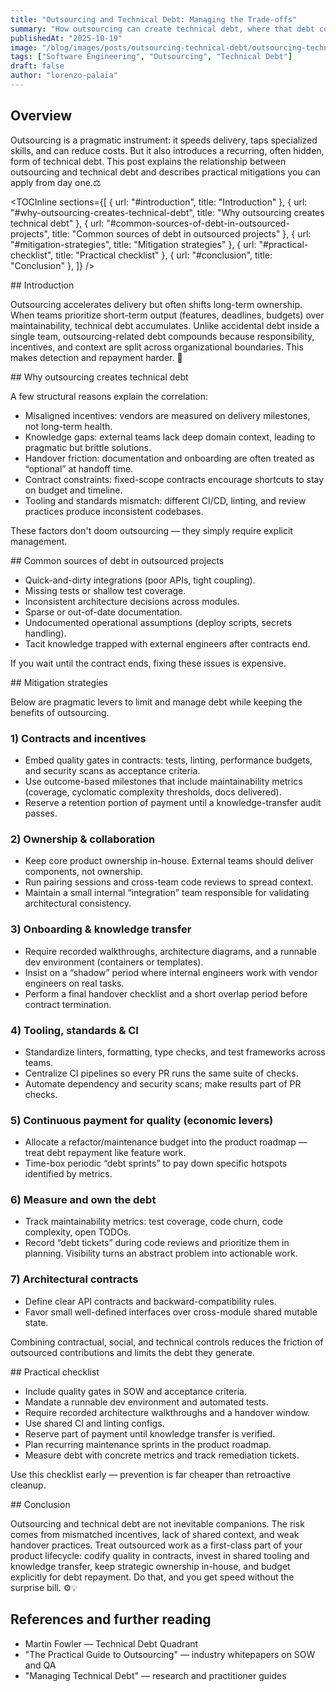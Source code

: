 ```yaml
---
title: "Outsourcing and Technical Debt: Managing the Trade-offs"
summary: "How outsourcing can create technical debt, where that debt comes from, and practical ways to limit, measure and pay it down."
publishedAt: "2025-10-19"
image: "/blog/images/posts/outsourcing-technical-debt/outsourcing-technical-debt.webp"
tags: ["Software Engineering", "Outsourcing", "Technical Debt"]
draft: false
author: "lorenzo-palaia"
---
```


## Overview

Outsourcing is a pragmatic instrument: it speeds delivery, taps specialized skills, and can reduce costs. But it also introduces a recurring, often hidden, form of technical debt. This post explains the relationship between outsourcing and technical debt and describes practical mitigations you can apply from day one.⚖️

<TOCInline
  sections={[
    { url: "#introduction", title: "Introduction" },
    { url: "#why-outsourcing-creates-technical-debt", title: "Why outsourcing creates technical debt" },
    { url: "#common-sources-of-debt-in-outsourced-projects", title: "Common sources of debt in outsourced projects" },
    { url: "#mitigation-strategies", title: "Mitigation strategies" },
    { url: "#practical-checklist", title: "Practical checklist" },
    { url: "#conclusion", title: "Conclusion" },
  ]}
/>

<section id="introduction">
## Introduction

Outsourcing accelerates delivery but often shifts long-term ownership. When teams prioritize short-term output (features, deadlines, budgets) over maintainability, technical debt accumulates. Unlike accidental debt inside a single team, outsourcing-related debt compounds because responsibility, incentives, and context are split across organizational boundaries. This makes detection and repayment harder. 🚧
</section>

<section id="why-outsourcing-creates-technical-debt">
## Why outsourcing creates technical debt

A few structural reasons explain the correlation:

- Misaligned incentives: vendors are measured on delivery milestones, not long-term health.
- Knowledge gaps: external teams lack deep domain context, leading to pragmatic but brittle solutions.
- Handover friction: documentation and onboarding are often treated as “optional” at handoff time.
- Contract constraints: fixed-scope contracts encourage shortcuts to stay on budget and timeline.
- Tooling and standards mismatch: different CI/CD, linting, and review practices produce inconsistent codebases.

These factors don't doom outsourcing — they simply require explicit management.
</section>

<section id="common-sources-of-debt-in-outsourced-projects">
## Common sources of debt in outsourced projects

- Quick-and-dirty integrations (poor APIs, tight coupling).  
- Missing tests or shallow test coverage.  
- Inconsistent architecture decisions across modules.  
- Sparse or out-of-date documentation.  
- Undocumented operational assumptions (deploy scripts, secrets handling).  
- Tacit knowledge trapped with external engineers after contracts end.

If you wait until the contract ends, fixing these issues is expensive.
</section>

<section id="mitigation-strategies">
## Mitigation strategies

Below are pragmatic levers to limit and manage debt while keeping the benefits of outsourcing.

### 1) Contracts and incentives
- Embed quality gates in contracts: tests, linting, performance budgets, and security scans as acceptance criteria.  
- Use outcome-based milestones that include maintainability metrics (coverage, cyclomatic complexity thresholds, docs delivered).  
- Reserve a retention portion of payment until a knowledge-transfer audit passes.

### 2) Ownership & collaboration
- Keep core product ownership in-house. External teams should deliver components, not ownership.  
- Run pairing sessions and cross-team code reviews to spread context.  
- Maintain a small internal “integration” team responsible for validating architectural consistency.

### 3) Onboarding & knowledge transfer
- Require recorded walkthroughs, architecture diagrams, and a runnable dev environment (containers or templates).  
- Insist on a “shadow” period where internal engineers work with vendor engineers on real tasks.  
- Perform a final handover checklist and a short overlap period before contract termination.

### 4) Tooling, standards & CI
- Standardize linters, formatting, type checks, and test frameworks across teams.  
- Centralize CI pipelines so every PR runs the same suite of checks.  
- Automate dependency and security scans; make results part of PR checks.

### 5) Continuous payment for quality (economic levers)
- Allocate a refactor/maintenance budget into the product roadmap — treat debt repayment like feature work.  
- Time-box periodic “debt sprints” to pay down specific hotspots identified by metrics.

### 6) Measure and own the debt
- Track maintainability metrics: test coverage, code churn, code complexity, open TODOs.  
- Record “debt tickets” during code reviews and prioritize them in planning. Visibility turns an abstract problem into actionable work.

### 7) Architectural contracts
- Define clear API contracts and backward-compatibility rules.  
- Favor small well-defined interfaces over cross-module shared mutable state.

Combining contractual, social, and technical controls reduces the friction of outsourced contributions and limits the debt they generate.
</section>

<section id="practical-checklist">
## Practical checklist

- Include quality gates in SOW and acceptance criteria.  
- Mandate a runnable dev environment and automated tests.  
- Require recorded architecture walkthroughs and a handover window.  
- Use shared CI and linting configs.  
- Reserve part of payment until knowledge transfer is verified.  
- Plan recurring maintenance sprints in the product roadmap.  
- Measure debt with concrete metrics and track remediation tickets.

Use this checklist early — prevention is far cheaper than retroactive cleanup.
</section>

<section id="conclusion">
## Conclusion

Outsourcing and technical debt are not inevitable companions. The risk comes from mismatched incentives, lack of shared context, and weak handover practices. Treat outsourced work as a first-class part of your product lifecycle: codify quality in contracts, invest in shared tooling and knowledge transfer, keep strategic ownership in-house, and budget explicitly for debt repayment. Do that, and you get speed without the surprise bill. ⚙️💡
</section>

## References and further reading

- Martin Fowler — Technical Debt Quadrant  
- "The Practical Guide to Outsourcing" — industry whitepapers on SOW and QA  
- "Managing Technical Debt" — research and practitioner guides